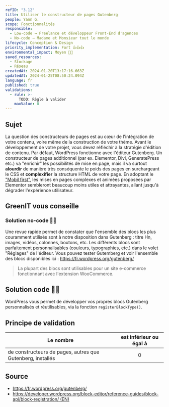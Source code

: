 ```yaml
---
refID: "3.12"
title: Utiliser le constructeur de pages Gutenberg
people: Yann G.
scope: Fonctionnalités
responsible:
  - Low-code → Freelance et développeur Front-End d'agences
  - No-code → Madame et Monsieur tout le monde
lifecycle: Conception & Design
priority_implementation: Fort 👍👍👍
environmental_impact: Moyen 🌱🌱
saved_resources:
  - Stockage
  - Réseau
createdAt: 2024-01-20T13:17:16.663Z
updatedAt: 2024-01-25T08:50:24.094Z
language: fr
published: true
validations:
  - rule: >-
      TODO: Règle à valider
    maxValue: 0
---
```


## Sujet

La question des constructeurs de pages est au cœur de l'intégration de votre contenu, voire même de la construction de votre thème. Avant le développement de votre projet, vous devez réfléchir à la stratégie d'édition de contenu. Par défaut, WordPress fonctionne avec l'éditeur Gutenberg.
Un constructeur de pages additionnel (par ex. Elementor, Divi, GeneratePress etc.) va "enrichir" les possibilités de mise en page, mais il va surtout **alourdir** de manière très conséquente le poids des pages en surchargeant le CSS et **complexifier** la structure HTML de votre page. En adoptant le ["Mobil first"](./WP_3.07-concevoir-vos-sites-en-mobile-first.md), les mises en pages complexes et animées proposées par Elementor sembleront beaucoup moins utiles et attrayantes, allant jusqu'à dégrader l'expérience utilisateur.

## GreenIT vous conseille

### Solution no-code 🌱🌱

Une revue rapide permet de constater que l'ensemble des blocs les plus couramment utilisés sont à notre disposition dans Gutenberg : titre Hn, images, vidéos, colonnes, boutons, etc. Les différents blocs sont parfaitement personnalisables (couleurs, typographies, etc.) dans le volet "Réglages" de l'éditeur.
Vous pouvez tester Gutemberg et voir l'ensemble des blocs disponibles ici : https://fr.wordpress.org/gutenberg/

> La plupart des blocs sont utilisables pour un site e-commerce fonctionnant avec l'extension WooCommerce.

## Solution code 🌱🌱

WordPress vous permet de développer vos propres blocs Gutenberg personnalisés et réutilisables, via la fonction `registerBlockType()`.

## Principe de validation

| Le nombre                                                  | est inférieur ou égal à |
| ---------------------------------------------------------- | :---------------------: |
| de constructeurs de pages, autres que Gutenberg, installés |            0            |

## Source

- https://fr.wordpress.org/gutenberg/
- [https://developer.wordpress.org/block-editor/reference-guides/block-api/block-registration/ (EN)](https://developer.wordpress.org/block-editor/reference-guides/block-api/block-registration/)
